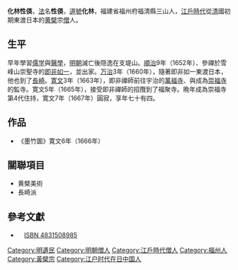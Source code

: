 '''化林性偀'''{{BD|1596年||1667年||}}，[[名諱|法]]名'''性偀'''，[[号|道號]]'''化林'''，福建省福州府福清縣三山人，[[江户时代|江戶時代]]從[[清朝|清]]國初期東渡日本的[[黄檗宗|黄檗]]宗[[比丘|僧]]人。

==生平==
早年學習[[儒家|儒学]]與[[医学|醫學]]，[[明朝|明朝]]滅亡後隠逸在支堤山。[[顺治|順治]]9年（1652年）、參禪於雪峰山崇聖寺的[[即非如一|即非如一]]，並出家。[[萬治|万治]]3年（1660年），隨著即非如一東渡日本，他也到了[[長崎|長崎]]。[[寬文|寛文]]3年（1663年），即非禪師前往宇治的[[萬福寺_(宇治市)|萬福寺]]、與成為[[崇福寺|崇福寺]]的監寺。寛文5年（1665年），接受即非禪師的招攬到了福聚寺。晩年成為崇福寺第4代住持，寛文7年（1667年）圓寂，享年七十有四。

== 作品 ==
* 《墨竹圖》寛文6年（1666年）

== 關聯項目 ==
* 黄檗美術
* 長崎派

== 參考文獻 ==
* {{lang|ja|大槻幹郎著　『文人画家の譜』ぺりかん社}}　[[Special:BookSources/4831508985|ISBN 4831508985]]
[[Category:明遺民|Category:明遺民]]
[[Category:明朝僧人|Category:明朝僧人]]
[[Category:江戶時代僧人|Category:江戶時代僧人]]
[[Category:福州人|Category:福州人]]
[[Category:黃檗宗|Category:黃檗宗]]
[[Category:江户时代在日中国人|Category:江户时代在日中国人]]